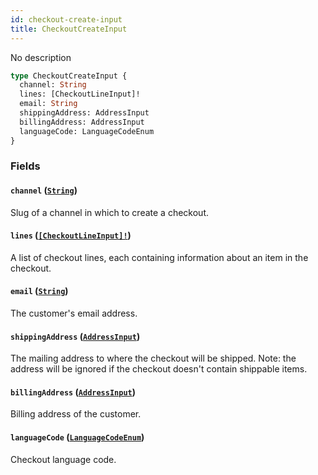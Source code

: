 ```yaml
---
id: checkout-create-input
title: CheckoutCreateInput
---
```


No description

```graphql
type CheckoutCreateInput {
  channel: String
  lines: [CheckoutLineInput]!
  email: String
  shippingAddress: AddressInput
  billingAddress: AddressInput
  languageCode: LanguageCodeEnum
}
```

### Fields

#### `channel` ([`String`](../../../developer/api-reference/scalars/string))

Slug of a channel in which to create a checkout.

#### `lines` ([`[CheckoutLineInput]!`](../../../developer/api-reference/inputs/checkout-line-input))

A list of checkout lines, each containing information about an item in the checkout.

#### `email` ([`String`](../../../developer/api-reference/scalars/string))

The customer's email address.

#### `shippingAddress` ([`AddressInput`](../../../developer/api-reference/inputs/address-input))

The mailing address to where the checkout will be shipped. Note: the address will be ignored if the checkout doesn't contain shippable items.

#### `billingAddress` ([`AddressInput`](../../../developer/api-reference/inputs/address-input))

Billing address of the customer.

#### `languageCode` ([`LanguageCodeEnum`](../../../developer/api-reference/enums/language-code-enum))

Checkout language code.

